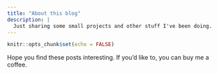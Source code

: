 ```yaml
---
title: "About this blog"
description: |
  Just sharing some small projects and other stuff I've been doing.
---
```


```r
knitr::opts_chunk$set(echo = FALSE)
```
Hope you find these posts interesting. If you'd like to, you can buy me a coffee.